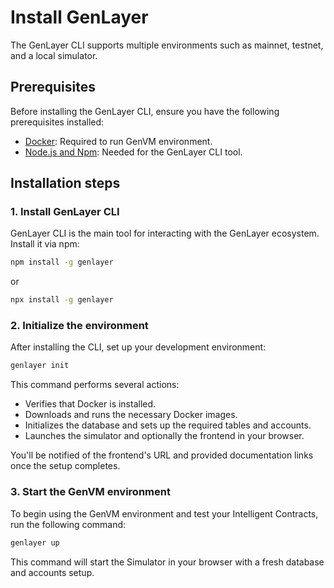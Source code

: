 # Install GenLayer

The GenLayer CLI supports multiple environments such as mainnet, testnet, and a local simulator. 

## Prerequisites
Before installing the GenLayer CLI, ensure you have the following prerequisites installed:

- [Docker](https://docs.docker.com/engine/install/): Required to run GenVM environment.
- [Node.js and Npm](https://docs.npmjs.com/downloading-and-installing-node-js-and-npm/): Needed for the GenLayer CLI tool.

## Installation steps

### 1. Install GenLayer CLI

GenLayer CLI is the main tool for interacting with the GenLayer ecosystem. Install it via npm:

```bash
npm install -g genlayer
```
or

```bash
npx install -g genlayer
```

### 2. Initialize the environment

After installing the CLI, set up your development environment:

```bash
genlayer init
```

This command performs several actions:
- Verifies that Docker is installed.
- Downloads and runs the necessary Docker images.
- Initializes the database and sets up the required tables and accounts.
- Launches the simulator and optionally the frontend in your browser.

You'll be notified of the frontend's URL and provided documentation links once the setup completes.

### 3. Start the GenVM environment

To begin using the GenVM environment and test your Intelligent Contracts, run the following command:

```bash
genlayer up
```

This command will start the Simulator in your browser with a fresh database and accounts setup.
